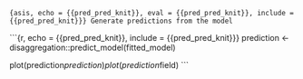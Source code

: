 ```{asis, echo = {{pred_pred_knit}}, eval = {{pred_pred_knit}}, include = {{pred_pred_knit}}}
Generate predictions from the model
```

```{r, echo = {{pred_pred_knit}}, include = {{pred_pred_knit}}}
prediction <- disaggregation::predict_model(fitted_model)

plot(prediction$prediction)
plot(prediction$field)
```
